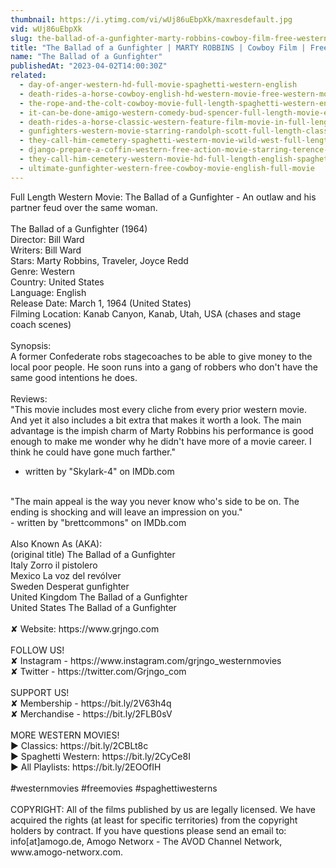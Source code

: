 ```yaml
---
thumbnail: https://i.ytimg.com/vi/wUj86uEbpXk/maxresdefault.jpg
vid: wUj86uEbpXk
slug: the-ballad-of-a-gunfighter-marty-robbins-cowboy-film-free-western-movie
title: "The Ballad of a Gunfighter | MARTY ROBBINS | Cowboy Film | Free Western Movie"
name: "The Ballad of a Gunfighter"
publishedAt: "2023-04-02T14:00:30Z"
related:
  - day-of-anger-western-hd-full-movie-spaghetti-western-english
  - death-rides-a-horse-cowboy-english-hd-western-movie-free-western-movies
  - the-rope-and-the-colt-cowboy-movie-full-length-spaghetti-western-english-free-full-westerns
  - it-can-be-done-amigo-western-comedy-bud-spencer-full-length-movie-english-free-full-movies
  - death-rides-a-horse-classic-western-feature-film-movie-in-full-length-full-movies-for-free
  - gunfighters-western-movie-starring-randolph-scott-full-length-classic-feature-film-english
  - they-call-him-cemetery-spaghetti-western-movie-wild-west-full-length-english
  - django-prepare-a-coffin-western-free-action-movie-starring-terence-hill-full-cowboy-film
  - they-call-him-cemetery-western-movie-hd-full-length-english-spaghetti-western
  - ultimate-gunfighter-western-free-cowboy-movie-english-full-movie
---
```


Full Length Western Movie: The Ballad of a Gunfighter - An outlaw and his partner feud over the same woman.<br />
<br />
The Ballad of a Gunfighter (1964)<br />
Director: Bill Ward<br />
Writers: Bill Ward<br />
Stars: Marty Robbins, Traveler, Joyce Redd<br />
Genre: Western<br />
Country: United States<br />
Language: English<br />
Release Date: March 1, 1964 (United States)<br />
Filming Location: Kanab Canyon, Kanab, Utah, USA (chases and stage coach scenes)<br />
<br />
Synopsis:<br />
A former Confederate robs stagecoaches to be able to give money to the local poor people. He soon runs into a gang of robbers who don't have the same good intentions he does.<br />
<br />
Reviews:<br />
"This movie includes most every cliche from every prior western movie. And yet it also includes a bit extra that makes it worth a look. The main advantage is the impish charm of Marty Robbins    his performance is good enough to make me wonder why he didn't have more of a movie career. I think he could have gone much farther."<br />
- written by "Skylark-4" on IMDb.com<br />
<br />
"The main appeal is the way you never know who's side to be on. The ending is shocking and will leave an impression on you."<br />
- written by "brettcommons" on IMDb.com<br />
<br />
Also Known As (AKA):<br />
(original title) The Ballad of a Gunfighter<br />
Italy Zorro il pistolero<br />
Mexico La voz del revólver<br />
Sweden Desperat gunfighter<br />
United Kingdom The Ballad of a Gunfighter<br />
United States The Ballad of a Gunfighter<br />
<br />
✘ Website: https://www.grjngo.com<br />
<br />
FOLLOW US!<br />
✘ Instagram - https://www.instagram.com/grjngo_westernmovies<br />
✘ Twitter - https://twitter.com/Grjngo_com<br />
<br />
SUPPORT US!<br />
✘ Membership - https://bit.ly/2V63h4q<br />
✘ Merchandise - https://bit.ly/2FLB0sV<br />
<br />
MORE WESTERN MOVIES! <br />
► Classics: https://bit.ly/2CBLt8c <br />
► Spaghetti Western: https://bit.ly/2CyCe8I <br />
► All Playlists: https://bit.ly/2EOOfIH <br />
<br />
#westernmovies #freemovies #spaghettiwesterns<br />
<br />
COPYRIGHT: All of the films published by us are legally licensed. We have acquired the rights (at least for specific territories) from the copyright holders by contract. If you have questions please send an email to: info[at]amogo.de, Amogo Networx - The AVOD Channel Network, www.amogo-networx.com.